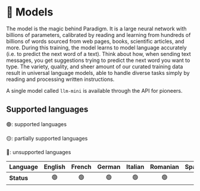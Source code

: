 # 🤖 Models

The model is the magic behind Paradigm. It is a large neural network with billions of parameters, calibrated by reading and learning
from hundreds of billions of words sourced from web pages, books, scientific articles, and more. 
During this training, the model learns to model language accurately (i.e. to predict the next word of a text). 
Think about how, when sending text messages, you get suggestions trying to predict the next word you want to type. 
The variety, quality, and sheer amount of our curated training data result in universal language models, able to handle diverse tasks simply by reading and processing 
written instructions.

A single model called `llm-mini` is available through the API for pioneers.

## Supported languages

🟢: supported languages

🟡: partially supported languages

🔴: unsupported languages

| **Language** | English | French | German | Italian | Romanian | Spanish | Portuguese | Swedish | Russian | Arabic | Norwegian |
|--------------|:-------:|:------:|:------:|:-------:|:--------:|:-------:|:----------:|:-------:|:-------:|:------:|:---------:|
| **Status**   |   🟢    |   🟢   |   🟢   |   🟢    |    🟢    |   🟢    |     🟢     |   🟡    |   🟡    |   🔴   |    🔴     |
